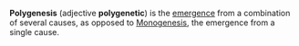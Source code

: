 
'''Polygenesis''' (adjective '''polygenetic''') is the [[emergence]] from a combination of several causes, as opposed to [[Monogenesis]], the emergence from a single cause.

{{stub}}